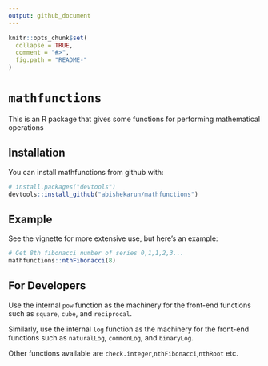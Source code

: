 ```yaml
---
output: github_document
---
```


<!-- README.md is generated from README.Rmd. Please edit that file -->

```r
knitr::opts_chunk$set(
  collapse = TRUE,
  comment = "#>",
  fig.path = "README-"
)
```

# `mathfunctions`

This is an R package that gives some functions for performing mathematical operations

## Installation

You can install mathfunctions from github with:

```r
# install.packages("devtools")
devtools::install_github("abishekarun/mathfunctions")
```

## Example

See the vignette for more extensive use, but here's an example:

```r
# Get 8th fibonacci number of series 0,1,1,2,3...
mathfunctions::nthFibonacci(8) 
```

## For Developers

Use the internal `pow` function as the machinery for the front-end functions such as `square`, `cube`, and `reciprocal`. 

Similarly, use the internal `log` function as the machinery for the front-end functions such as `naturalLog`, `commonLog`, and `binaryLog`. 

Other functions available are `check.integer`,`nthFibonacci`,`nthRoot` etc.



